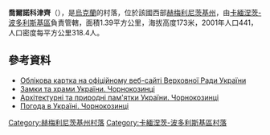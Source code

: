 {{coord|48|39|33|N|26|16|55|E|scale:30000|display=title}}

'''喬爾諾科津齊'''（{{lang-uk|Чорнокозинці}}），是[[烏克蘭|烏克蘭]]的村落，位於該國西部[[赫梅利尼茨基州|赫梅利尼茨基州]]，由[[卡緬涅茨-波多利斯基區|卡緬涅茨-波多利斯基區]]負責管轄，面積1.39平方公里，海拔高度173米，2001年人口441，人口密度每平方公里318.4人。

==參考資料==
* [http://gska2.rada.gov.ua/pls/z7502/A005?rdat1=24.03.2007&rf7571=36215 Облікова картка на офіційному веб-сайті Верховної Ради України]{{dead link|date=2017年12月 |bot=InternetArchiveBot |fix-attempted=yes }}
* [http://www.castles.com.ua/index.php?id=charnok Замки та храми України. Чорнокозинці]{{Wayback|url=http://www.castles.com.ua/index.php?id=charnok |date=20201125082227 }}
* [http://ukraine.kingdom.kiev.ua/region/22/chornokozynci.php Архітектурні та природні пам'ятки України. Чорнокозинці]{{Wayback|url=http://ukraine.kingdom.kiev.ua/region/22/chornokozynci.php |date=20200227192446 }}
* [http://weather.in.ua/ua/hmel'nickaja/28526 Погода в Україні. Чорнокозинці]{{Wayback|url=http://weather.in.ua/ua/hmel'nickaja/28526 |date=20201126204020 }}

{{DEFAULTSORT:Чорнокозинці}}
[[Category:赫梅利尼茨基州村落|Category:赫梅利尼茨基州村落]]
[[Category:卡緬涅茨-波多利斯基區村落|Category:卡緬涅茨-波多利斯基區村落]]


{{Khmelnytskyi-geo-stub}}